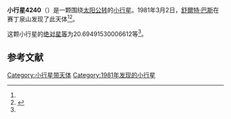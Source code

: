 {{Infobox planet
| bgcolour = #FFFFC0
| name = 4240 Grun
| symbol = 
| image = 
| caption = 
| discovery = yes
| discovery_ref = 
| discoverer = [[舒爾特·巴斯|舒爾特·巴斯]]
| discovery_site = [[赛丁泉山|赛丁泉山]] 
| discovered = 1981年3月2日
| designations = yes
| mp_name = 
| named_after = 
| alt_names = 1981 EY20/ 1948 TX1
| mp_category = [[主带小行星|主带小行星]]
| orbit_ref = <ref name="a">[http://ssd.jpl.nasa.gov/sbdb.cgi?sstr=4240 4240 Grun] {{Wayback|url=http://ssd.jpl.nasa.gov/sbdb.cgi?sstr=4240 |date=20210717062509 }}，小行星數據庫瀏覽器（JPL Small-Body Database Browser）－[[美国国家航空航天局|美国国家航空航天局]]喷气推进实验室</ref>
| epoch = 2456400.5 (2013年4月18日更新)
| aphelion = {{convert|3.251505825865789|AU|km|3|abbr=on|lk=out}}
| perihelion = {{convert|2.624887788373463|AU|km|3|abbr=on}}
| semimajor = {{convert|2.938196807119626|AU|km|3|abbr=on}}
| eccentricity = 0.106633095
| period = 1839.584538 [[日|日]]<br />5.04[[儒略年|儒略年]]
| avg_speed = 
| inclination = 1.151450643343554
| asc_node = 321.2366857801009
| mean_anomaly = 
| arg_peri = 20.69491530006612
| satellites = 
| physical_characteristics = yes
| dimensions = 
| mass = 
| density = 
| surface_grav = 
| escape_velocity = 
| sidereal_day = 
| axial_tilt = 
| pole_ecliptic_lat = 
| pole_ecliptic_lon = 
| albedo = 
| temperatures= 
| temp_name1 = 
| mean_temp_1 = 
| max_temp_1 = 
| temp_name2 = 
| max_temp_2 = 
| spectral_type = 
| abs_magnitude = 20.69491530006612
}}

'''小行星4240'''（{{lang-en|4240 Grun}}）是一颗围绕[[太阳|太阳]][[公转|公转]]的[[小行星|小行星]]。1981年3月2日，[[舒爾特·巴斯|舒爾特·巴斯]]在赛丁泉山发现了此天体<ref name="a" /><ref>{{cite news|title=小行星列表|url=http://cfa-www.harvard.edu/iau/lists/NumberedMPs.txt|accessdate=2013-07-08|newspaper=哈佛大学|archive-date=2008-05-17|archive-url=https://web.archive.org/web/20080517010638/http://cfa-www.harvard.edu/iau/lists/NumberedMPs.txt|dead-url=no}}</ref>。

这颗小行星的[[绝对星等|绝对星等]]为20.69491530006612等<ref name="a" />。

==参考文献==
{{reflist}}
{{Minor Planet Number|[[小行星4239|小行星4239]]|[[小行星4241|小行星4241]]}}

{{小天体}}

[[Category:小行星带天体|Category:小行星带天体]]
[[Category:1981年发现的小行星|Category:1981年发现的小行星]]

{{asteroid-stub}}